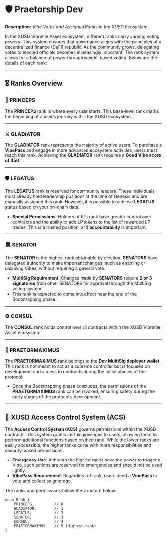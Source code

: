 # 🛡️ Praetorship Dev

**Description:** *Vibe Votes and Assigned Ranks in the XUSD Ecosystem*

In the XUSD Vibratile Asset ecosystem, different ranks carry varying voting powers. This system ensures that governance aligns with the principles of a decentralized finance (DeFi) republic. As the community grows, delegating votes to elected officials becomes increasingly important. The rank system allows for a balance of power through weight-based voting. Below are the details of each rank:

---

## 🎖️ Ranks Overview

### 👑 PRINCEPS

The **PRINCEPS** rank is where every user starts. This base-level rank marks the beginning of a user’s journey within the XUSD ecosystem.

---

### ⚔️ GLADIATOR

The **GLADIATOR** rank represents the majority of active users. To purchase a **VibePass** and engage in more advanced ecosystem activities, users must reach this rank. Achieving the **GLADIATOR** rank requires a **Good Vibe score of 450**.

---

### 🛡️ LEGATUS

The **LEGATUS** rank is reserved for community leaders. These individuals must already hold leadership positions at the time of Genesis and are manually assigned this rank. However, it is possible to achieve **LEGATUS** status based on your on-chain data.

- **Special Permissions**: Holders of this rank have greater control over contracts and the ability to add LP tokens to the list of rewarded LP trades. This is a trusted position, and **accountability** is important.

---

### 🏛️ SENATOR

The **SENATOR** is the highest rank obtainable by election. **SENATORS** have delegated authority to make important changes, such as enabling or disabling Vibes, without requiring a general vote.

- **MultiSig Requirement**: Changes made by **SENATORS** require **2 or 3 signatures** from other SENATORS for approval through the MultiSig voting system.
- This rank is expected to come into effect near the end of the Bootstrapping phase.

---

### ⚙️ CONSUL

The **CONSUL** rank holds control over all contracts within the XUSD Vibratile Asset ecosystem.

---

### 🔑 PRAETORMAXIMUS

The **PRAETORMAXIMUS** rank belongs to the **Dev MultiSig deployer wallet**. This rank is not meant to act as a supreme controller but is focused on development and access to contracts during the initial phases of the protocol.

- Once the Bootstrapping phase concludes, the permissions of the **PRAETORMAXIMUS** rank can be revoked, ensuring safety during the early stages of the protocol’s development.

---

## 🔐 XUSD Access Control System (ACS)

The **Access Control System (ACS)** governs permissions within the XUSD contracts. This system grants certain privileges to users, allowing them to perform additional functions based on their rank. While the lower ranks are easily accessible, the higher ranks come with more responsibilities and security-based permissions.

- **Emergency Use**: Although the highest ranks have the power to trigger a Vibe, such actions are reserved for emergencies and should not be used lightly.
- **VibePass Requirement**: Regardless of rank, users need a **VibePass** to vote and collect seigniorage.

The ranks and permissions follow the structure below:

```solidity
enum Rank {
    PRINCEPS,         // 0
    GLADIATOR,        // 1
    LEGATUS,          // 2
    SENATOR,          // 3
    CONSUL,           // 4
    PRAETORMAXIMUS    // 5 (Highest rank)
}







